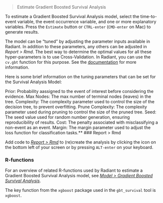 > Estimate Gradient Boosted Survival Analysis

To estimate a Gradient Boosted Survival Analysis model, select the time-to-event variable, the event occurrence variable, and one or more explanatory variables. Press the `Estimate` button or `CTRL-enter` (`CMD-enter` on Mac) to generate results.

The model can be "tuned" by adjusting the parameter inputs available in Radiant. In addition to these parameters, any others can be adjusted in _Report > Rmd_. The best way to determine the optimal values for all these hyper-parameters is to use Cross-Validation. In Radiant, you can use the `cv.gbt` function for this purpose. See the <a href="https://radiant-rstats.github.io/radiant.model/reference/cv.gbt.html" target="_blank">documentation</a> for more information.

Here is some brief information on the tuning parameters that can be set for the Survival Analysis Model:

Prior: Probability aassigned to the event of interest before considering the evidence.
Max Nodes: The max number of terminal nodes (leaves) in the tree.
Complexity: The complexity parameter used to control the size of the decision tree, to prevent overfitting.
Prune Complexity: The complexity parameter used during pruning to control the size of the pruned tree.
Seed: The seed value used for random number generation, ensuring reproducibility of results.
Cost: The penalty associated with misclassifying a non-event as an event.
Margin: The margin parameter used to adjust the loss function for classification tasks.** 
### Report > Rmd

Add code to <a href="https://radiant-rstats.github.io/docs/data/report_rmd.html" target="_blank">_Report > Rmd_</a> to (re)create the analysis by clicking the <i title="report results" class="fa fa-edit"></i> icon on the bottom left of your screen or by pressing `ALT-enter` on your keyboard. 


### R-functions
For an overview of related R-functions used by Radiant to estimate a Gradient Boosted Survival Analysis model, see <a href = "https://radiant-rstats.github.io/radiant.model/reference/index.html#section-model-gradient-boosted-trees" target="_blank">_Model > Gradient Boosted Survival Analysis_</a>.

The key function from the `xgboost` package used in the `gbt_survival` tool is `xgboost`.
